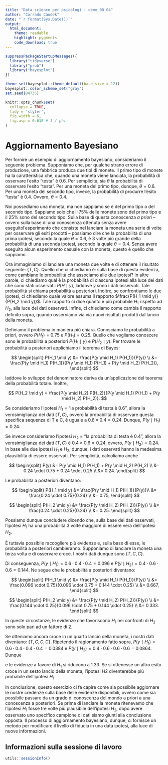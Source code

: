 ```yaml
---
title: "Data science per psicologi - demo 08.04"
author: "Corrado Caudek"
date: "`r format(Sys.Date())`"
output:
  html_document:
    theme: readable
    highlight: pygments
    code_download: true
---
```


```r
suppressPackageStartupMessages({
  library("tidyverse")
  library("prob")
  library("bayesplot")
})

theme_set(bayesplot::theme_default(base_size = 12))
bayesplot::color_scheme_set("gray")
set.seed(84735)

knitr::opts_chunk$set(
  collapse = TRUE,
  tidy = 'styler',
  fig.width = 6,
  fig.asp = 0.618 # 1 / phi
)
```

# Aggiornamento Bayesiano {#appendix:bayes-updating}

Per fornire un esempio di aggiornamento bayesiano, consideriamo il seguente problema. Supponiamo che, per qualche strano errore di produzione, una fabbrica
produca due tipi di monete. Il primo tipo di monete ha la caratteristica
che, quando una moneta viene lanciata, la probabilità di osservare
l'esito "testa" è 0.6. Per semplicità, sia $\theta$ la probabilità di
osservare l'esito "testa". Per una moneta del primo tipo, dunque,
$\theta = 0.6$. Per una moneta del secondo tipo, invece, la probabilità
di produrre l'esito "testa" è 0.4. Ovvero, $\theta = 0.4$.

Noi possediamo una moneta, ma non sappiamo se è del primo tipo o del secondo tipo. Sappiamo solo che il 75% delle monete sono del primo tipo e il 25% sono del secondo tipo. Sulla base di questa conoscenza *a priori* -- ovvero sulla base di una conoscenza ottenuta senza avere eseguitol'esperimento che consiste nel lanciare la moneta una serie di volte per osservare gli esiti prodotti -- possiamo dire che la probabilità di una prima ipotesi, secondo la quale $\theta = 0.6$, è 3 volte più grande della probabilità di una seconda ipotesi, secondo la quale
$\theta = 0.4$. Senza avere eseguito alcun esperimento casuale con la
moneta, questo è quello che sappiamo.

Ora immaginiamo di lanciare una moneta due volte e di ottenere il
risultato seguente: $\{T, C\}$. Quello che ci chiediamo è: sulla base di
questa evidenza, come cambiano le probabilità che associamo alle due
ipotesi? In altre parole, ci chiediamo qual è la probabilità di ciascuna
ipotesi alla luce dei dati che sono stati osservati: $P(H \mid y)$,
laddove $y$ sono i dati osservati. Tale probabilità si chiama
probabilità a posteriori. Inoltre, se confrontiamo le due ipotesi, ci
chiediamo quale valore assuma il rapporto $\frac{P(H_1 \mid y)}{P(H_2 \mid y)}$.
Tale rapporto ci dice quanto è più probabile $H_1$ rispetto ad $H_2$, alla luce dei dati osservati. Infine, ci chiediamo come cambia il rapporto definito sopra, quando osserviamo via via nuovi risultati prodotti dal lancio della moneta.

Definiamo il problema in maniera più chiara. Conosciamo le probabilità a priori, ovvero $P(H_1) = 0.75$ e $P(H_1) = 0.25$. Quello che vogliamo conoscere sono le probabilità a posteriori $P(H_1 \mid y)$ e $P(H_2 \mid y)$. Per trovare le probabilità a posteriori applichiamo il teorema di Bayes:

$$
\begin{split}
P(H_1 \mid y) &= \frac{P(y \mid H_1) P(H_1)}{P(y)} \\
&= \frac{P(y \mid H_1) P(H_1)}{P(y \mid H_1) P(H_1) + P(y \mid H_2) P(H_2)},
\end{split}
$$

laddove lo sviluppo del denominatore deriva da un'applicazione del teorema della probabilità totale.
Inoltre,

$$
P(H_2 \mid y) = \frac{P(y \mid H_2) P(H_2)}{P(y \mid H_1) P(H_1) + P(y \mid H_2) P(H_2)}.
$$

Se consideriamo l'ipotesi $H_1$ = "la probabilità di testa è 0.6", allora
la verosimiglianza dei dati $\{T, C\}$, ovvero la probabilità di osservare questa specifica sequenza di T e C, è uguale a $0.6 \times 0.4 = 0.24.$
Dunque, $P(y \mid H_1) = 0.24$.

Se invece consideriamo l'ipotesi $H_2$ = "la probabilità di testa è 0.4", allora la verosimiglianza dei dati $\{T, C\}$ è $0.4 \times 0.6 = 0.24$, ovvero, $P(y \mid H_2) = 0.24$. In base alle due ipotesi $H_1$ e $H_2$, dunque, i dati osservati hanno la
medesima plausibilità di essere osservati.
Per semplicità, calcoliamo anche

$$
\begin{split}
P(y) &= P(y \mid H_1) P(H_1) + P(y \mid H_2) P(H_2) \\
&= 0.24 \cdot 0.75 + 0.24 \cdot 0.25 \\
&= 0.24.
\end{split}
$$

Le probabilità a posteriori diventano:

$$
\begin{split}
P(H_1 \mid y) &= \frac{P(y \mid H_1) P(H_1)}{P(y)}\\
&= \frac{0.24 \cdot 0.75}{0.24} \\
&= 0.75,
\end{split}
$$

$$
\begin{split}
P(H_2 \mid y) &= \frac{P(y \mid H_2) P(H_2)}{P(y)} \\
&= \frac{0.24 \cdot 0.25}{0.24} \\
&= 0.25.
\end{split}
$$

Possiamo dunque concludere dicendo che, sulla base dei dati osservati, l'ipotesi $H_1$ ha una probabilità 3 volte maggiore di essere vera dell'ipotesi $H_2$.

È tuttavia possibile raccogliere più evidenze e, sulla base di esse, le probabilità a posteriori cambieranno.  Supponiamo di lanciare la moneta una terza volta e di osservare croce. I nostri dati dunque sono $\{T, C, C\}$.

Di conseguenza, $P(y \mid H_1) = 0.6 \cdot 0.4 \cdot 0.4 = 0.096$ e $P(y \mid H_2) = 0.4 \cdot 0.6 \cdot 0.6 = 0.144$.
Ne segue che le probabilità a posteriori diventano:

$$
\begin{split}
P(H_1 \mid y) &= \frac{P(y \mid H_1) P(H_1)}{P(y)} \\
&= \frac{0.096 \cdot 0.75}{0.096 \cdot 0.75 + 0.144 \cdot 0.25} \\
&= 0.667,
\end{split}
$$

$$
\begin{split}
P(H_2 \mid y) &= \frac{P(y \mid H_2) P(H_2)}{P(y)} \\
&= \frac{0.144 \cdot 0.25}{0.096 \cdot 0.75 + 0.144 \cdot 0.25} \\
&= 0.333.
\end{split}
$$

In queste circostanze, le evidenze che favoriscono $H_1$ nei confronti
di $H_2$ sono solo pari ad un fattore di 2.

Se otteniamo ancora croce in un quarto lancio della moneta, i nostri
dati diventano: $\{T, C, C, C\}$.
Ripetendo il ragionamento fatto sopra,
$P(y \mid H_1) = 0.6 \cdot 0.4 \cdot 0.4 \cdot 0.4 = 0.0384$ e
$P(y \mid H_2) = 0.4 \cdot 0.6 \cdot 0.6 \cdot 0.6 = 0.0864$.
Dunque

\begin{equation}
P(H_1 \mid y) = \frac{0.0384 \cdot 0.75}{0.0384 \cdot 0.75 + 0.0864 \cdot 0.25} = 0.571,\notag
\end{equation}

\begin{equation}
P(H_2 \mid y) = \frac{0.0864 \cdot 0.25}{0.0384 \cdot 0.75 + 0.0864 \cdot 0.25} = 0.429.\notag
\end{equation}

e le evidenze a favore di $H_1$ si riducono a 1.33. Se si ottenesse un
altro esito croce in un sesto lancio della moneta, l'ipotesi $H2$
diventerebbe più probabile dell'ipotesi $H_1$.

In conclusione, questo esercizio ci fa capire come sia possibile aggiornare le nostre credenze sulla base delle evidenze disponibili, ovvero come sia possibile passare da un grado di conoscenza del mondo a priori a una conoscenza a posteriori.
Se prima di lanciare la moneta ritenevamo che l'ipotesi $H_1$ fosse tre volte più plausibile dell'ipotesi $H_2$, dopo avere osservato uno specifico campione di dati siamo giunti alla conclusione opposta.
Il processo di aggiornamento bayesiano, dunque, ci fornisce un metodo per modificare il livello di fiducia in una data ipotesi, alla luce di nuove informazioni.



## Informazioni sulla sessione di lavoro

```r
utils::sessionInfo()
```


